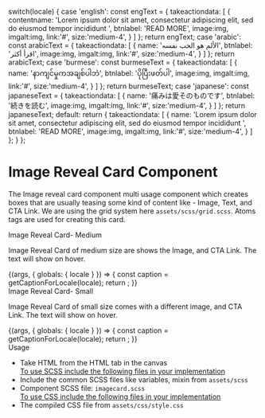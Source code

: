 
  switch(locale) {
    case 'english': const engText = { 
      takeactiondata: [
        {
        contentname: 'Lorem ipsum dolor sit amet, consectetur adipiscing elit, sed do eiusmod tempor incididunt ',
        btnlabel: 'READ MORE',
        image:img,
        imgalt:img,
        link:'#',
        size:'medium-4',
        }
      ]
    }; return engText;
    case 'arabic': const arabicText = { 
      takeactiondata: [
        {
          name: 'الألم هو الحب نفسه', 
          btnlabel: 'اقرأ أكثر',
          image:img,
          imgalt:img,
          link:'#',
          size:'medium-4',
        }
      ]
    }; return arabicText;
    case 'burmese': const burmeseText = { 
      takeactiondata: [
        {
          name: 'နာကျင်မှုကအချစ်ပါဘဲ', 
          btnlabel: 'ပိုပြီးဖတ်ပါ',
          image:img,
          imgalt:img,
          link:'#',
          size:'medium-4',
        }
      ]
    }; return burmeseText;
    case 'japanese': const japaneseText = { 
      takeactiondata: [
        {
          name: '痛みは愛そのものです', 
          btnlabel: '続きを読む',
          image:img,
          imgalt:img,
          link:'#',
          size:'medium-4',
        }
      ]
    }; return japaneseText;
    default:
      return { 
         takeactiondata: [
        {
          name: 'Lorem ipsum dolor sit amet, consectetur adipiscing elit, sed do eiusmod tempor incididunt ', 
          btnlabel: 'READ MORE',
          image:img,
          imgalt:img,
          link:'#',
          size:'medium-4',
        }
      ]
    };
  }
};

<Meta title="Components/UI components/Cards/Image Reveal CTA Card" />

<style>{`
 .subheading {
    font-weight: 700;
    font-size: 24px;
    color: #031c2d;
    letter-spacing: 1.5px;
    line-height: 24px;
    margin-bottom: 12px;
    margin-top: 40px;
  }
  .sbdocs .sbdocs-p,
  .sbdocs .sbdocs-li{
    font-size: 1rem;
  }
`}</style>

# Image Reveal Card Component
The Image reveal card component multi usage component which creates boxes that are usually teasing some kind of content like - Image, Text, and CTA Link. We are using the grid system here <code>assets/scss/grid.scss</code>. Atoms tags are used for creating this card.

<div className="subheading">Image Reveal Card- Medium</div>
<p>Image Reveal Card of medium size are shows the Image, and CTA Link. The text will show on hover.</p>

<Story name="Image card">
  {(args, { globals: { locale } }) => {
    const caption = getCaptionForLocale(locale);
    return <ImageRevelCard 
      data={caption.takeactiondata} {...args}></ImageRevelCard>;
  }}
</Story>

<div className="subheading">Image Reveal Card- Small</div>
<p>Image Reveal Card of small size comes with a different image, and CTA Link. The text will show on hover.</p>

<Story name="Image card-small">
  {(args, { globals: { locale } }) => {
    const caption = getCaptionForLocale(locale);
    return <ImageRevelCard  data={caption.takeactiondata} {...args}></ImageRevelCard>;
  }}
</Story>

<div className="subheading">Usage</div>
<ul>
  <li>Take HTML from the HTML tab in the canvas</li>
  <u>To use SCSS include the following files in your implementation</u>
  <li>Include the common SCSS files like variables, mixin from <code>assets/scss</code></li>
  <li>Component SCSS file: <code>imagecard.scss</code></li>
  <u>To use CSS include the following files in your implementation</u>
  <li>The compiled CSS file from <code>assets/css/style.css</code></li>
</ul>
